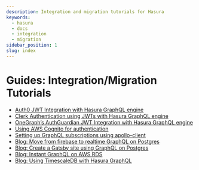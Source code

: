 ```yaml
---
description: Integration and migration tutorials for Hasura
keywords:
  - hasura
  - docs
  - integration
  - migration
sidebar_position: 1
slug: index
---
```


# Guides: Integration/Migration Tutorials

-   [Auth0 JWT Integration with Hasura GraphQL engine](/guides/integrations/auth0-jwt.mdx)
-   [Clerk Authentication using JWTs with Hasura GraphQL engine](/guides/integrations/clerk-authentication.mdx)
-   [OneGraph’s AuthGuardian JWT Integration with Hasura GraphQL engine](/guides/integrations/auth-guardian-jwt.mdx)
-   [Using AWS Cognito for authentication](/guides/integrations/aws-cognito.mdx)
-   [Setting up GraphQL subscriptions using apollo-client](/guides/integrations/apollo-subscriptions.mdx)
-   [Blog: Move from firebase to realtime GraphQL on Postgres](https://hasura.io/blog/firebase2graphql-moving-from-firebase-to-realtime-graphql-on-postgres-4d36cb7f4eaf/)
-   [Blog: Create a Gatsby site using GraphQL on Postgres](https://hasura.io/blog/create-gatsby-sites-using-graphql-on-postgres-603b5dd1e516/)
-   [Blog: Instant GraphQL on AWS RDS](https://hasura.io/blog/instant-graphql-on-aws-rds-1edfb85b5985/)
-   [Blog: Using TimescaleDB with Hasura GraphQL](https://hasura.io/blog/using-timescaledb-with-hasura-graphql-d05f030c4b10/)
